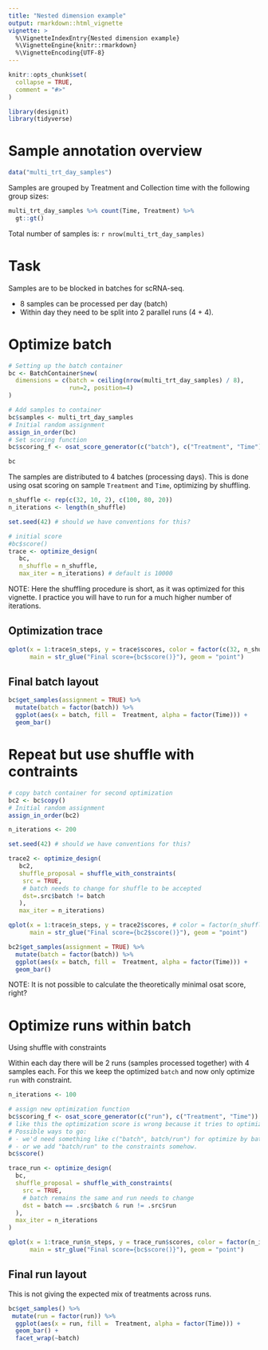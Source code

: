 ```yaml
---
title: "Nested dimension example"
output: rmarkdown::html_vignette
vignette: >
  %\VignetteIndexEntry{Nested dimension example}
  %\VignetteEngine{knitr::rmarkdown}
  %\VignetteEncoding{UTF-8}
---
```


```r
knitr::opts_chunk$set(
  collapse = TRUE,
  comment = "#>"
)
```

```r
library(designit)
library(tidyverse)
```


# Sample annotation overview

```r
data("multi_trt_day_samples")
```

Samples are grouped by Treatment and Collection time with the following group sizes:

```r
multi_trt_day_samples %>% count(Time, Treatment) %>% 
  gt::gt()
```

Total number of samples is: `r nrow(multi_trt_day_samples)`

# Task

Samples are to be blocked in batches for scRNA-seq. 

* 8 samples can be processed per day (batch)
* Within day they need to be split into 2 parallel runs (4 + 4). 

# Optimize batch

```r
# Setting up the batch container
bc <- BatchContainer$new(
  dimensions = c(batch = ceiling(nrow(multi_trt_day_samples) / 8), 
                 run=2, position=4)
)

# Add samples to container
bc$samples <- multi_trt_day_samples
# Initial random assignment
assign_in_order(bc)
# Set scoring function
bc$scoring_f <- osat_score_generator(c("batch"), c("Treatment", "Time"))

bc
```

The samples are distributed to 4 batches (processing days).
This is done using osat scoring on sample `Treatment` and `Time`, optimizing by shuffling.

```r
n_shuffle <- rep(c(32, 10, 2), c(100, 80, 20)) 
n_iterations <- length(n_shuffle)

set.seed(42) # should we have conventions for this?

# initial score
#bc$score()
trace <- optimize_design(
   bc,
   n_shuffle = n_shuffle, 
   max_iter = n_iterations) # default is 10000
```

NOTE: Here the shuffling procedure is short, as it was optimized for this vignette. 
I practice you will have to run for a much higher number of iterations.

## Optimization trace 

```r
qplot(x = 1:trace$n_steps, y = trace$scores, color = factor(c(32, n_shuffle)), 
      main = str_glue("Final score={bc$score()}"), geom = "point")
```

## Final batch layout
```r
bc$get_samples(assignment = TRUE) %>%
  mutate(batch = factor(batch)) %>% 
  ggplot(aes(x = batch, fill =  Treatment, alpha = factor(Time))) + 
  geom_bar()
```

# Repeat but use shuffle with contraints 

```r

# copy batch container for second optimization
bc2 <- bc$copy()
# Initial random assignment
assign_in_order(bc2)

n_iterations <- 200

set.seed(42) # should we have conventions for this?

trace2 <- optimize_design(
   bc2,
   shuffle_proposal = shuffle_with_constraints(
    src = TRUE,
    # batch needs to change for shuffle to be accepted
    dst=.src$batch != batch
   ),
   max_iter = n_iterations)

qplot(x = 1:trace$n_steps, y = trace2$scores, # color = factor(n_shuffle), 
      main = str_glue("Final score={bc2$score()}"), geom = "point")

bc2$get_samples(assignment = TRUE) %>%
  mutate(batch = factor(batch)) %>% 
  ggplot(aes(x = batch, fill =  Treatment, alpha = factor(Time))) + 
  geom_bar()
```
NOTE: It is not possible to calculate the theoretically minimal osat score, right?

# Optimize runs within batch

Using shuffle with constraints

Within each day there will be 2 runs (samples processed together) with 4 samples each. 
For this we keep the optimized `batch` and now only optimize `run` with constraint.

```r
n_iterations <- 100

# assign new optimization function
bc$scoring_f <- osat_score_generator(c("run"), c("Treatment", "Time"))
# like this the optimization score is wrong because it tries to optimize across Batches.
# Possible ways to go:
# - we'd need something like c("batch", batch/run") for optimize by batch and run within batch.
# - or we add "batch/run" to the constraints somehow.
bc$score()

trace_run <- optimize_design(
  bc,
  shuffle_proposal = shuffle_with_constraints(
    src = TRUE,
    # batch remains the same and run needs to change
    dst = batch == .src$batch & run != .src$run
  ),
  max_iter = n_iterations
)
```

```r
qplot(x = 1:trace_run$n_steps, y = trace_run$scores, color = factor(n_iterations), 
      main = str_glue("Final score={bc$score()}"), geom = "point")
```

## Final run layout

This is not giving the expected mix of treatments across runs.

```r

bc$get_samples() %>% 
 mutate(run = factor(run)) %>% 
  ggplot(aes(x = run, fill =  Treatment, alpha = factor(Time))) + 
  geom_bar() +
  facet_wrap(~batch)

```


<!-- # Optimize in one go? How -->

<!-- ... from here it's not working -->

<!-- ```{r} -->
<!-- # Setting up the batch container -->
<!-- bc <- BatchContainer$new( -->
<!--   dimensions = c(batch = ceiling(nrow(multi_trt_day_samples) / 8),  -->
<!--                  run=2, position=4) -->
<!-- ) -->

<!-- # Add sample_sheet to container -->
<!-- bc$samples <- multi_trt_day_samples -->
<!-- # Initial random assignment -->
<!-- assign_in_order(bc) -->
<!-- ``` -->

<!-- The samples are distributed to 4 batches (processing days). -->
<!-- This is done using osat scoring on sample `Treatment` and `Time`, optimizing by shuffling. -->

<!-- ```{r} -->
<!-- n_shuffle <- rep(c(32, 10, 5, 2), c(100, 100, 100, 100))  -->
<!-- #n_shuffle <- rep(c(32, 10, 5, 2), c(50, 50, 50, 200))  -->
<!-- n_iterations <- length(n_shuffle) -->

<!-- set.seed(42) # should we have conventions for this? -->

<!-- # Set scoring function -->
<!-- bc$scoring_f <- osat_score_generator(c("batch", "run"), c("Treatment", "Time")) -->

<!-- # initial score -->
<!-- #bc$score() -->
<!-- trace <- assign_score_optimize_shuffle(bc,  -->
<!--                                        n_shuffle = n_shuffle,  -->
<!--                                        iterations = n_iterations) # can we simplify? -->
<!-- # final score -->
<!-- #bc$score() -->
<!-- ``` -->

<!-- ## Optimization trace -->

<!-- ```{r, fig.width=6, fig.height= 4} -->
<!-- qplot(x = 1:trace$n_steps, y = trace$scores, color = factor(c(32, n_shuffle)),  -->
<!--       main = str_glue("Final score={bc$score()}"), geom = "point") -->
<!-- ``` -->

<!-- ## Final batch layout -->
<!-- ```{r,  fig.width=6, fig.height= 4} -->
<!-- bc$get_samples(assignment = TRUE) %>% -->
<!--   mutate(batch = factor(batch)) %>%  -->
<!--   ggplot(aes(x = batch, fill =  Treatment, alpha = factor(Time))) +  -->
<!--   geom_bar() -->

<!-- bc$get_samples(assignment = TRUE) %>%  -->
<!--  mutate(run = factor(run)) %>%  -->
<!--   ggplot(aes(x = run, fill =  Treatment, alpha = factor(Time))) +  -->
<!--   geom_bar() + -->
<!--   facet_wrap(~batch) -->
<!-- ``` -->

